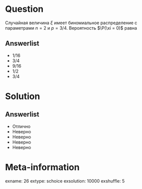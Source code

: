 Question
========
Случайная величина $\xi$ имеет биномиальное распределение с параметрами $n = 2$ и $p = 3/4$. Вероятность $\P(\xi = 0)$ равна
  

Answerlist
----------
*  $1/16$
*  $3/4$
*  $9/16$
*  $1/2$
*  $3/4$

Solution
========

Answerlist
----------
*  Отлично
*  Неверно
*  Неверно
*  Неверно
*  Неверно

Meta-information
================
exname: 26
extype: schoice
exsolution: 10000
exshuffle: 5
